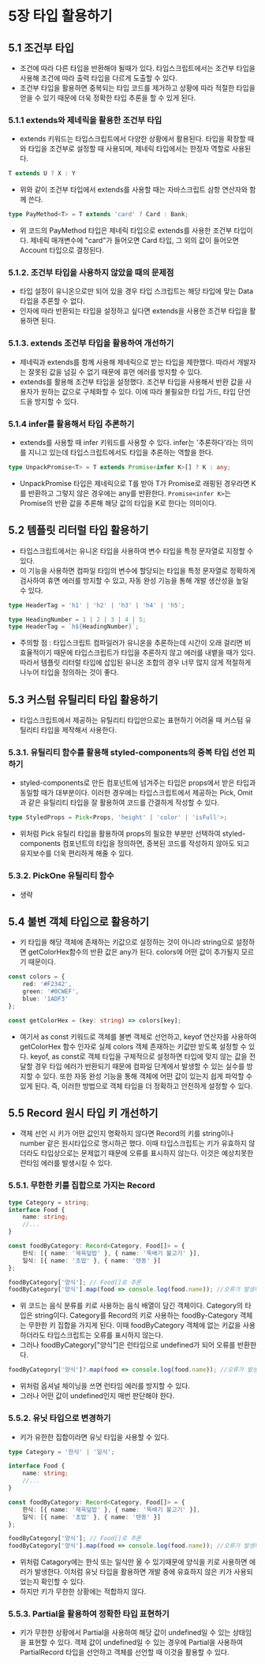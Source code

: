 # 5장 타입 활용하기

## 5.1 조건부 타입

-   조건에 따라 다른 타입을 반환해야 될때가 있다. 타입스크립트에서는 조건부 타입을 사용해 조건에 따라 출력 타입을 다르게 도출할 수 있다.
-   조건부 타입을 활용하면 중복되는 타입 코드를 제거하고 상황에 따라 적절한 타입을 얻을 수 있기 때문에 더욱 정확한 타입 추론을 할 수 있게 된다.

### 5.1.1 extends와 제네릭을 활용한 조건부 타입

-   extends 키워드는 타입스크립트에서 다양한 상황에서 활용된다. 타입을 확장할 때와 타입을 조건부로 설정할 때 사용되며, 제네릭 타입에서는 한정자 역할로 사용된다.

```ts
T extends U ? X : Y
```

-   위와 같이 조건부 타입에서 extends를 사용할 때는 자바스크립트 삼항 연산자와 함께 쓴다.

```ts
type PayMethod<T> = T extends 'card' ? Card : Bank;
```

-   위 코드의 PayMethod 타입은 제네릭 타입으로 extends를 사용한 조건부 타입이다. 제네릭 매개변수에 "card"가 들어오면 Card 타입, 그 외의 값이 들어오면 Account 타입으로 결정된다.

### 5.1.2. 조건부 타입을 사용하지 않았을 때의 문제점

-   타입 설정이 유니온으로만 되어 있을 경우 타입 스크립트는 해당 타입에 맞는 Data 타입을 추론할 수 없다.
-   인자에 따라 반환되는 타입을 설정하고 싶다면 extends을 사용한 조건부 타입을 활용하면 된다.

### 5.1.3. extends 조건부 타입을 활용하여 개선하기

-   제네릭과 extends를 함께 사용해 제네릭으로 받는 타입을 제한했다. 따라서 개발자는 잘못된 값을 넘길 수 없기 때문에 휴먼 에러를 방지할 수 있다.
-   extends를 활용해 조건부 타입을 설정했다. 조건부 타입을 사용해서 반환 값을 사용자가 원하는 값으로 구체화할 수 있다. 이에 따라 불필요한 타입 가드, 타입 단언 드을 방지할 수 있다.

### 5.1.4 infer를 활용해서 타입 추론하기

-   extends를 사용할 때 infer 키워드를 사용할 수 있다. infer는 '추론하다'라는 의미를 지니고 있는데 타입스크립트에서도 타입을 추론하는 역할을 한다.

```ts
type UnpackPromise<T> = T extends Promise<infer K>[] ? K : any;
```

-   UnpackPromise 타입은 제네릭으로 T를 받아 T가 Promise로 래핑된 경우라면 K를 반환하고 그렇지 않은 경우에는 any를 반환한다. `Promise<infer K>`는 Promise의 반환 값을 추론해 해당 값의 타입을 K로 한다는 의미이다.

## 5.2 템플릿 리터럴 타입 활용하기

-   타입스크립트에서는 유니온 타입을 사용하여 변수 타입을 특정 문자열로 지정할 수 있다.
-   이 기능을 사용하면 컴파일 타임의 변수에 할당되는 타입을 특정 문자열로 정확하게 검사하여 휴면 에러를 방지할 수 있고, 자동 완성 기능을 통해 개발 생산성을 높일 수 있다.

```ts
type HeaderTag = 'h1' | 'h2' | 'h3' | 'h4' | 'h5';

type HeadingNumber = 1 | 2 | 3 | 4 | 5;
type HeaderTag = `h${HeadingNumber}`;
```

-   주의할 점 : 타입스크립트 컴파일러가 유니온을 추론하는데 시간이 오래 걸리면 비효율적이기 때문에 타입스크립트가 타입을 추론하지 않고 에러를 내뱉을 때가 있다. 따라서 템플릿 리터럴 타입에 삽입된 유니온 조합의 경우 너무 많지 않게 적절하게 나누어 타입을 정의하는 것이 좋다.

## 5.3 커스텀 유틸리티 타입 활용하기

-   타입스크립트에서 제공하는 유틸리티 타입만으로는 표현하기 어려울 때 커스텀 유틸리티 타입을 제작해서 사용한다.

### 5.3.1. 유틸리티 함수를 활용해 styled-components의 중복 타입 선언 피하기

-   styled-components로 만든 컴포넌트에 넘겨주는 타입은 props에서 받은 타입과 동일할 때가 대부분이다. 이러한 경우에는 타입스크립트에서 제공하는 Pick, Omit과 같은 유틸리티 타입을 잘 활용하여 코드를 간결하게 작성할 수 있다.

```ts
type StyledProps = Pick<Props, 'height' | 'color' | 'isFull'>;
```

-   위처럼 Pick 유틸리 타입을 활용하여 props의 필요한 부분만 선택하여 styled-components 컴포넌트의 타입을 정의하면, 중복된 코드를 작성하지 않아도 되고 유지보수를 더욱 편리하게 해줄 수 있다.

### 5.3.2. PickOne 유틸리티 함수

-   생략

## 5.4 불변 객체 타입으로 활용하기

-   키 타입을 해당 객체에 존재하는 키값으로 설정하는 것이 아니라 string으로 설정하면 getColorHex함수의 반환 값은 any가 된다. colors에 어떤 값이 추가될지 모르기 때문이다.

```ts
const colors = {
    red: '#F2342',
    green: '#0CWEF',
    blue: '1ADF3'
};

const getColorHex = (key: string) => colors[key];
```

-   여기서 as const 키워드로 객체를 불변 객체로 선언하고, keyof 연산자를 사용하여 getColorHex 함수 인자로 실제 colors 객체 존재하는 키값만 받도록 설정할 수 있다. keyof, as const로 객체 타입을 구체적으로 설정하면 타입에 맞지 않는 값을 전달할 경우 타입 에러가 반환되기 때문에 컴파일 단계에서 발생할 수 있는 실수를 방지할 수 있다. 또한 자동 완성 기능을 통해 객체에 어떤 값이 있는지 쉽게 파악할 수 있게 된다. 즉, 이러한 방법으로 객체 타입을 더 정확하고 안전하게 설정할 수 있다.

## 5.5 Record 원시 타입 키 개선하기

-   객체 선언 시 키가 어떤 값인지 명확하지 않다면 Record의 키를 string이나 number 같은 원시타입으로 명시하곤 했다. 이때 타입스크립트는 키가 유효하지 않더라도 타입상으로는 문제없기 때문에 오류를 표시하지 않는다. 이것은 예상치못한 런타임 에러를 발생시킬 수 있다.

### 5.5.1. 무한한 키를 집합으로 가지는 Record

```ts
type Category = string;
interface Food {
    name: string;
    //...
}

const foodByCategory: Record<Category, Food[]> = {
    한식: [{ name: '제육덮밥' }, { name: '뚝배기 불고기' }],
    일식: [{ name: '초밥' }, { name: '텐동' }]
};

foodByCategory['양식']; // Food[]로 추론
foodByCategory['양식'].map(food => console.log(food.name)); //오류가 발생하지 않음
```

-   위 코드는 음식 분류를 키로 사용하는 음식 배열이 담긴 객체이다. Category의 타입은 string이다. Category를 Record의 키로 사용하는 foodBy-Category 객체는 무한한 키 집합을 가지게 된다. 이때 foodByCategory 객체에 없는 키값을 사용하더라도 타입스크립트는 오류를 표시하지 않는다.
-   그러나 foodByCategory["양식"]은 런타임으로 undefined가 되어 오류를 반환한다.

```ts
foodByCategory['양식']?.map(food => console.log(food.name)); //오류가 발생하지 않음
```

-   위처럼 옵셔널 체이닝을 쓰면 런타임 에러를 방지할 수 있다.
-   그러나 어떤 값이 undefined인지 매번 판단해야 한다.

### 5.5.2. 유닛 타입으로 변경하기

-   키가 유한한 집합이라면 유닛 타입을 사용할 수 있다.

```ts
type Category = '한식' | '일식';

interface Food {
    name: string;
    //...
}

const foodByCategory: Record<Category, Food[]> = {
    한식: [{ name: '제육덮밥' }, { name: '뚝배기 불고기' }],
    일식: [{ name: '초밥' }, { name: '텐동' }]
};

foodByCategory['양식']; // Food[]로 추론
foodByCategory['양식'].map(food => console.log(food.name)); //오류가 발생하지 않음
```

-   위처럼 Catagory에는 한식 또는 일식만 올 수 있기때문에 양식을 키로 사용하면 에러가 발생한다. 이처럼 유닛 타입을 활용하면 개발 중에 유효하지 않은 키가 사용되었는지 확인할 수 있다.
-   하지만 키가 무한한 상황에는 적합하지 않다.

### 5.5.3. Partial을 활용하여 정확한 타입 표현하기

-   키가 무한한 상황에서 Partial을 사용하여 해당 값이 undefined일 수 있는 상태임을 표현할 수 있다. 객체 값이 undefined일 수 있는 경우에 Partial을 사용하여 PartialRecord 타입을 선언하고 객체를 선언할 때 이것을 활용할 수 있다.
